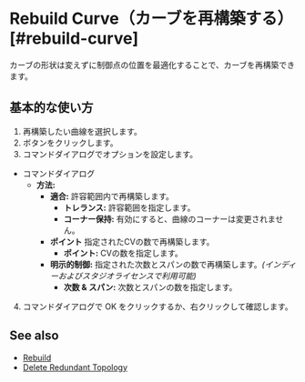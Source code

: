 
# Rebuild Curve（カーブを再構築する）[#rebuild-curve]

<Reference shortcut="" command="Rebuild Curve" button="コマンドバー右" buttonIcon='button-rebuild' />

カーブの形状は変えずに制御点の位置を最適化することで、カーブを再構築できます。

## 基本的な使い方

1. 再構築したい曲線を選択します。
2. <ButtonIcon type="button-rebuild" /> ボタンをクリックします。
3. コマンドダイアログでオプションを設定します。
  - <Kst>コマンドダイアログ</Kst>
    - **方法:**
      - **適合:** 許容範囲内で再構築します。
        - **トレランス:** 許容範囲を指定します。
        - **コーナー保持:** 有効にすると、曲線のコーナーは変更されません。
      - **ポイント** 指定されたCVの数で再構築します。
        - **ポイント:** CVの数を指定します。
      - **明示的制御:** 指定された次数とスパンの数で再構築します。*(インディーおよびスタジオライセンスで利用可能)*
        - **次数 & スパン:** 次数とスパンの数を指定します。
4. コマンドダイアログで OK をクリックするか、右クリックして確認します。

<VideoPlayer fileName="rebuild-curve"/>

## See also
- [Rebuild](rebuild)
- [Delete Redundant Topology](delete-redundant-topology)